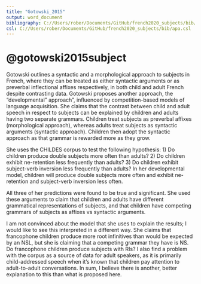 ```yaml
---
title: "Gotowski_2015"
output: word_document
bibliography: C://Users/rober/Documents/GitHub/french2020_subjects/bib/final.bib
csl: C://Users/rober/Documents/GitHub/french2020_subjects/bib/apa.csl
---
```


# @gotowski2015subject

Gotowski outlines a syntactic and a morphological approach to subjects in French, where they can be treated as either syntactic arguments or as preverbal inflectional affixes respectively, in both child and adult French despite contrasting data. Gotowski proposes another approach, the “developmental” approach”, influenced by competition-based models of language acquisition. She claims that the contrast between child and adult speech in respect to subjects can be explained by children and adults having two separate grammars. Children treat subjects as preverbal affixes (morphological approach), whereas adults treat subjects as syntactic arguments (syntactic approach). Children then adopt the syntactic approach as that grammar is rewarded more as they grow.

She uses the CHILDES corpus to test the following hypothesis: 1) Do children produce double subjects more often than adults? 2) Do children exhibit ne-retention less frequently than adults? 3) Do children exhibit subject-verb inversion less frequently than adults? In her developmental model, children will produce double subjects more often and exhibit ne-retention and subject-verb inversion less often. 

All three of her predictions were found to be true and significant. She used these arguments to claim that children and adults have different grammatical representations of subjects, and that children have competing grammars of subjects as affixes vs syntactic arguments. 

I am not convinced about the model that she uses to explain the results; I would like to see this interpreted in a different way. She claims that francophone children produce more root infinitives than would be expected by an NSL, but she is claiming that a competing grammar they have is NS. Do francophone children produce subjects with RIs? I also find a problem with the corpus as a source of data for adult speakers, as it is primarily child-addressed speech when it’s known that children pay attention to adult-to-adult conversations. In sum, I believe there is another, better explanation to this than what is proposed here. 
